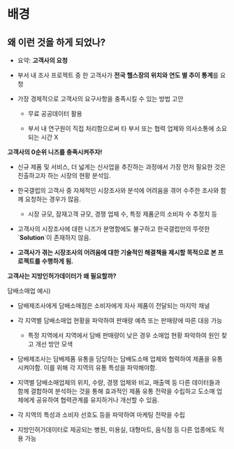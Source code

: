 # 배경

## 왜 이런 것을 하게 되었나?

-   요약: **고객사의 요청**

-   부서 내 조사 프로젝트 중 한 고객사가 **전국 헬스장의 위치와 연도 별 추이 통계**를 요청

-   가장 경제적으로 고객사의 요구사항을 충족시킬 수 있는 방법 고안

    -   무료 공공데이터 활용

    -   부서 내 연구원이 직접 처리함으로써 타 부서 또는 협력 업체와 의사소통에 소요되는 시간 X

**고객사의 0순위 니즈를 충족시켜주자!**

-   신규 제품 및 서비스, 더 넓게는 신사업을 추진하는 과정에서 가장 먼저 필요한 것은 진출하고자 하는 시장의 현황 분석임.

-   한국갤럽의 고객사 중 자체적인 시장조사와 분석에 어려움을 겪어 수주한 조사와 함께 요청하는 경우가 많음.

    -   시장 규모, 잠재고객 규모, 경쟁 업체 수, 특정 제품군의 소비자 수 추정치 등

-   고객사의 시장조사에 대한 니즈가 분명함에도 불구하고 한국갤럽만의 뚜렷한 \`**Solution**\`이 존재하지 않음.

-   **고객사가 겪는 시장조사의 어려움에 대한 기술적인 해결책을 제시할 목적으로 본 프로젝트를 수행하게 됨.**

**고객사는 지방인허가데이터가 왜 필요할까?**

담배소매업 예시)

-   담배제조사에게 담배소매점은 소비자에게 자사 제품이 전달되는 마지막 채널

-   각 지역별 담배소매업 현황을 파악하여 판매량 예측 또는 판매량에 따른 대응 가능

    -   특정 지역에서 지역에서 담배 판매량이 낮은 경우 소매업 현황 파악하여 원인 찾고 개선 방안 모색

-   담배제조사는 담배제품 유통을 담당하는 담배도소매 업체와 협력하여 제품을 유통시켜야함. 이를 위해 각 지역의 유통 특성을 파악해야함.

-   지역별 담배소매업체의 위치, 수량, 경쟁 업체와 비교, 매출액 등 다른 데이터들과 함께 결합하여 분석하는 것을 통해 효과적인 제품 유통 전략을 수립하고 도소매 업체에게 공유하여 협력관계를 유지하거나 개선할 수 있음.

-   각 지역의 특성과 소비자 선호도 등을 파악하여 마케팅 전략을 수립

-   지방인허가데이터로 제공되는 병원, 미용실, 대형마트, 음식점 등 다른 업종에도 적용 가능
